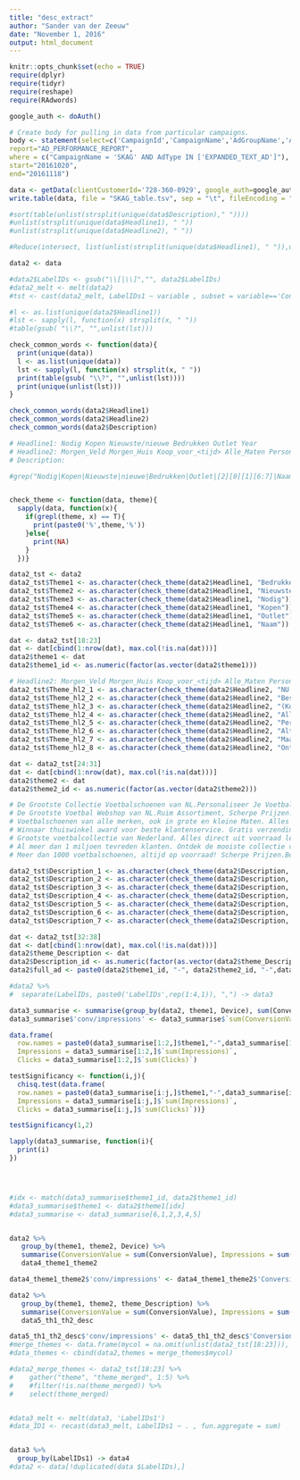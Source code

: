 ```yaml
---
title: "desc_extract"
author: "Sander van der Zeeuw"
date: "November 1, 2016"
output: html_document
---
```


```r
knitr::opts_chunk$set(echo = TRUE)
require(dplyr)
require(tidyr)
require(reshape)
require(RAdwords)
```

```r
google_auth <- doAuth()
```

```r
# Create body for pulling in data from particular campaigns.
body <- statement(select=c('CampaignId','CampaignName','AdGroupName','AdGroupStatus','Clicks','Cost','Impressions','Conversions','ConversionValue','Ctr','AdType','Labels','LabelIds','Description','HeadlinePart1','HeadlinePart2', 'Device'),#'Date'),
report="AD_PERFORMANCE_REPORT",
where = c("CampaignName = 'SKAG' AND AdType IN ['EXPANDED_TEXT_AD']"),
start="20161020",
end="20161118")
```

```r
data <- getData(clientCustomerId='728-360-0929', google_auth=google_auth ,statement=body)
write.table(data, file = "SKAG_table.tsv", sep = "\t", fileEncoding = "UTF-16LE", row.names = F, quote = F)

#sort(table(unlist(strsplit(unique(data$Description)," "))))
#unlist(strsplit(unique(data$Headline1), " "))
#unlist(strsplit(unique(data$Headline2), " "))

#Reduce(intersect, list(unlist(strsplit(unique(data$Headline1), " ")),unlist(strsplit(unique(data$Headline2), " "))))

data2 <- data

#data2$LabelIDs <- gsub("\\[|\\]","", data2$LabelIDs)
#data2_melt <- melt(data2)
#tst <- cast(data2_melt, LabelIDs1 ~ variable , subset = variable=='ConversionValue')
```

```r
#l <- as.list(unique(data2$Headline1))
#lst <- sapply(l, function(x) strsplit(x, " "))
#table(gsub( "\\?", "",unlist(lst)))

check_common_words <- function(data){
  print(unique(data))
  l <- as.list(unique(data))
  lst <- sapply(l, function(x) strsplit(x, " "))
  print(table(gsub( "\\?", "",unlist(lst))))
  print(unique(unlist(lst)))
}

check_common_words(data2$Headline1)
check_common_words(data2$Headline2)
check_common_words(data2$Description)

# Headline1: Nodig Kopen Nieuwste/nieuwe Bedrukken Outlet Year
# Headline2: Morgen_Veld Morgen_Huis Koop_voor_<tijd> Alle_Maten Personaliseer Altijd_Gratis_verzending Maat_niet_goed Ontdek
# Description:
```

```r
#grep("Nodig|Kopen|Nieuwste|nieuwe|Bedrukken|Outlet|[2][0][1][6:7]|Naam",x)


check_theme <- function(data, theme){
  sapply(data, function(x){
    if(grepl(theme, x) == T){
      print(paste0('%',theme,'%'))
    }else{
      print(NA)
    }
  })}

data2_tst <- data2
data2_tst$Theme1 <- as.character(check_theme(data2$Headline1, "Bedrukken"))
data2_tst$Theme2 <- as.character(check_theme(data2$Headline1, "Nieuwste|Nieuwe|201[6:7]"))
data2_tst$Theme3 <- as.character(check_theme(data2$Headline1, "Nodig"))
data2_tst$Theme4 <- as.character(check_theme(data2$Headline1, "Kopen"))
data2_tst$Theme5 <- as.character(check_theme(data2$Headline1, "Outlet"))
data2_tst$Theme6 <- as.character(check_theme(data2$Headline1, "Naam"))

dat <- data2_tst[18:23]
dat <- dat[cbind(1:nrow(dat), max.col(!is.na(dat)))]
data2$theme1 <- dat
data2$theme1_id <- as.numeric(factor(as.vector(data2$theme1)))

# Headline2: Morgen_Veld Morgen_Huis Koop_voor_<tijd> Alle_Maten Personaliseer Altijd_Gratis_verzending Maat_niet_goed Ontdek
data2_tst$Theme_hl2_1 <- as.character(check_theme(data2$Headline2, "NU Besteld"))
data2_tst$Theme_hl2_2 <- as.character(check_theme(data2$Headline2, "Bestel NU"))
data2_tst$Theme_hl2_3 <- as.character(check_theme(data2$Headline2, "(Koop voor)*23"))
data2_tst$Theme_hl2_4 <- as.character(check_theme(data2$Headline2, "Alle Maten"))
data2_tst$Theme_hl2_5 <- as.character(check_theme(data2$Headline2, "Personaliseer"))
data2_tst$Theme_hl2_6 <- as.character(check_theme(data2$Headline2, "Altijd Gratis"))
data2_tst$Theme_hl2_7 <- as.character(check_theme(data2$Headline2, "Maat niet Goed"))
data2_tst$Theme_hl2_8 <- as.character(check_theme(data2$Headline2, "Ontdek|Nieuwe"))

dat <- data2_tst[24:31]
dat <- dat[cbind(1:nrow(dat), max.col(!is.na(dat)))]
data2$theme2 <- dat
data2$theme2_id <- as.numeric(factor(as.vector(data2$theme2)))

# De Grootste Collectie Voetbalschoenen van NL.Personaliseer Je Voetbalschoenen!
# De Grootste Voetbal Webshop van NL.Ruim Assortiment, Scherpe Prijzen!
# Voetbalschoenen van alle merken, ook in grote en kleine Maten. Alles op voorraad
# Winnaar thuiswinkel award voor beste klantenservice. Gratis verzending & retour
# Grootste voetbalcollectie van Nederland. Alles direct uit voorraad leverbaar!
# Al meer dan 1 miljoen tevreden klanten. Ontdek de mooiste collectie van ons land
# Meer dan 1000 voetbalschoenen, altijd op voorraad! Scherpe Prijzen.Bestel Nu!

data2_tst$Description_1 <- as.character(check_theme(data2$Description, "Personaliseer"))
data2_tst$Description_2 <- as.character(check_theme(data2$Description, "Webshop"))
data2_tst$Description_3 <- as.character(check_theme(data2$Description, "Merken|Maten"))
data2_tst$Description_4 <- as.character(check_theme(data2$Description, "Winnaar|award"))
data2_tst$Description_5 <- as.character(check_theme(data2$Description, "Direct"))
data2_tst$Description_6 <- as.character(check_theme(data2$Description, "Al Meer|klanten"))
data2_tst$Description_7 <- as.character(check_theme(data2$Description, "Scherpe Prijzen"))

dat <- data2_tst[32:38]
dat <- dat[cbind(1:nrow(dat), max.col(!is.na(dat)))]
data2$theme_Description <- dat
data2$Description_id <- as.numeric(factor(as.vector(data2$theme_Description)))
data2$full_ad <- paste0(data2$theme1_id, "-", data2$theme2_id, "-",data2$Description_id)
```

```r
#data2 %>%
#  separate(LabelIDs, paste0('LabelIDs',rep(1:4,1)), ",") -> data3

data3_summarise <- summarise(group_by(data2, theme1, Device), sum(ConversionValue), sum(Impressions), sum(Clicks),mean(CTR))
data3_summarise$'conv/impressions' <- data3_summarise$`sum(ConversionValue)`/data3_summarise$`sum(Impressions)`

data.frame(
  row.names = paste0(data3_summarise[1:2,]$theme1,"-",data3_summarise[1:2,]$Device),
  Impressions = data3_summarise[1:2,]$`sum(Impressions)`,
  Clicks = data3_summarise[1:2,]$`sum(Clicks)`)

testSignificancy <- function(i,j){
  chisq.test(data.frame(
  row.names = paste0(data3_summarise[i:j,]$theme1,"-",data3_summarise[i:j,]$Device),
  Impressions = data3_summarise[i:j,]$`sum(Impressions)`,
  Clicks = data3_summarise[i:j,]$`sum(Clicks)`))}

testSignificancy(1,2)

lapply(data3_summarise, function(i){
  print(i)
})




#idx <- match(data3_summarise$theme1_id, data2$theme1_id)
#data3_summarise$theme1 <- data2$theme1[idx]
#data3_summarise <- data3_summarise[6,1,2,3,4,5]


data2 %>%
   group_by(theme1, theme2, Device) %>%
   summarise(ConversionValue = sum(ConversionValue), Impressions = sum(Impressions)) ->
   data4_theme1_theme2

data4_theme1_theme2$'conv/impressions' <- data4_theme1_theme2$'ConversionValue'/data4_theme1_theme2$'Impressions'

data2 %>%
   group_by(theme1, theme2, theme_Description) %>%
   summarise(ConversionValue = sum(ConversionValue), Impressions = sum(Impressions)) ->
   data5_th1_th2_desc

data5_th1_th2_desc$'conv/impressions' <- data5_th1_th2_desc$'ConversionValue' / data5_th1_th2_desc$'Impressions'
#merge_themes <- data.frame(mycol = na.omit(unlist(data2_tst[18:23])), stringsAsFactors = F)
#data_themes <- cbind(data2,themes = merge_themes$mycol)

#data2_merge_themes <- data2_tst[18:23] %>% 
#    gather("theme", "theme_merged", 1:5) %>%
#    #filter(!is.na(theme_merged)) %>% 
#    select(theme_merged)


#data3_melt <- melt(data3, 'LabelIDs1')
#data_ID1 <- recast(data3_melt, LabelIDs1 ~ . , fun.aggregate = sum)


data3 %>%
  group_by(LabelIDs1) -> data4
#data2 <- data[!duplicated(data $LabelIDs),]




```


